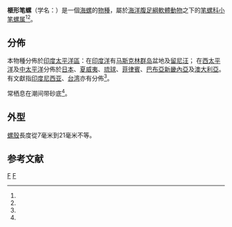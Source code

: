 {{Speciesbox
| taxon = Imbricaria olivaeformis
| image = Scabricola olivaeformis 01.JPG
| image_caption =  ''Imbricaria olivaeformis''
| binomial_authority = [[William_John_Swainson|Swainson]], 1821
| synonyms_ref = <ref name="Gastropods" />
| synonyms =
* ''Mitra dactyloidea'' Anton, H.E., 1838
* ''Mitra olivellaeformis'' Pilsbry, H.A., 1920
}}

'''榧形笔螺'''（学名：{{lang|la|'''''Imbricaria olivaeformis'''''}}）是一個[[海螺|海螺]]的[[種_(生物)|物種]]，屬於[[海洋動物|海洋]][[腹足綱|腹足綱]][[軟體動物|軟體動物]]之下的[[笔螺科|笔螺科]][[小笔螺属|小笔螺属]]<ref name="shell_1255" /><ref name="WoRMS_208145" />。

==分佈==
本物種分佈於[[印度太平洋區|印度太平洋區]]：在[[印度洋|印度洋]]有[[马斯克林群岛|马斯克林群岛]]盆地及[[留尼汪|留尼汪]]；
在[[西太平洋|西太平洋]]及[[中太平洋|中太平洋]]分佈於[[日本|日本]]、[[夏威夷|夏威夷]]、[[琉球|琉球]]、[[菲律賓|菲律賓]]、[[巴布亞新畿內亞|巴布亞新畿內亞]]及[[澳大利亞|澳大利亞]]。
有文獻指[[印度尼西亚|印度尼西亚]]、[[台湾|台湾]]亦有分佈<ref name="shell_1255" />。

常栖息在潮间带砂底<ref name="shell_1255" />。

==外型==
[[螺殼|螺殼]]長度從7毫米到21毫米不等。

==参考文献==
{{reflist |refs=
<ref name="Gastropods">{{gastropods |key=4 |id=1064 |title =Imbricaria olivaeformis |accessdate=2010-12-11 }}</ref>
<ref name="shell_1255">{{cite web|url=http://shell.sinica.edu.tw/chinese/shellbase_detail.php?science_no=1255|title=国际贝库：榧形笔螺|publisher=台湾贝类资料库|accessdate=2009-08-11|archive-date=2016-03-04|archive-url=https://web.archive.org/web/20160304101617/http://shell.sinica.edu.tw/chinese/shellbase_detail.php?science_no=1255|dead-url=no}}</ref>
<ref name="WoRMS_208145">Rosenberg, G. (2010). Imbricaria olivaeformis. Accessed through: World Register of Marine Species at http://www.marinespecies.org/aphia.php?p=taxdetails&id=208145 {{Wayback|url=http://www.marinespecies.org/aphia.php?p=taxdetails&id=208145 |date=20170216044630 }} on 2010-12-11</ref>
* Arianna Fulvo and Roberto Nistri (2005). ''350 coquillages du monde entier''. Delachaux et Niestlé (Paris) : 256 p. ISBN 2-603-01374-2
* Drivas, J. & M. Jay (1988). ''Coquillages de La Réunion et de l'île Maurice''
* Cernohorsky W. O. (1991). ''The Mitridae of the world'' (Part 2). Monographs of Marine Mollusca 4. page(s): 138
}}
{{Taxonbar|from=Q974827}}

[[Category:小笔螺属|F]]
[[Category:_1821年描述的动物|F]]